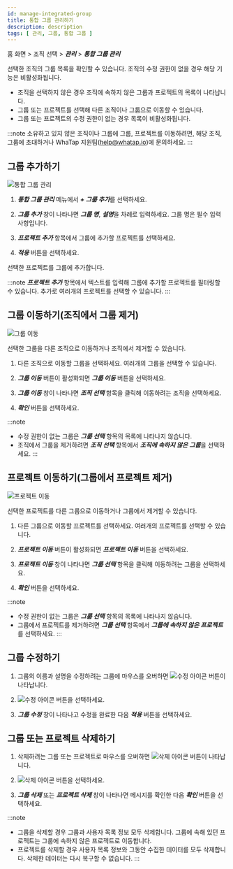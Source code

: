 ```yaml
---
id: manage-integrated-group
title: 통합 그룹 관리하기
description: description
tags: [ 관리, 그룹, 통합 그룹 ]
---
```


홈 화면 > 조직 선택 > ***관리*** > ***통합 그룹 관리***

선택한 조직의 그룹 목록을 확인할 수 있습니다. 조직의 수정 권한이 없을 경우 해당 기능은 비활성화됩니다.

- 조직을 선택하지 않은 경우 조직에 속하지 않은 그룹과 프로젝트의 목록이 나타납니다.
- 그룹 또는 프로젝트를 선택해 다른 조직이나 그룹으로 이동할 수 있습니다.
- 그룹 또는 프로젝트의 수정 권한이 없는 경우 목록이 비활성화됩니다.

:::note
소유하고 있지 않은 조직이나 그룹에 그룹, 프로젝트를 이동하려면, 해당 조직, 그룹에 초대하거나 WhaTap 지원팀(help@whatap.io)에 문의하세요.
:::

## 그룹 추가하기

![통합 그룹 관리](/img/manage-integrated-group.png)

1. ***통합 그룹 관리*** 메뉴에서 ***+ 그룹 추가***를 선택하세요.

1. ***그룹 추가*** 창이 나타나면 ***그룹 명***, ***설명***을 차례로 입력하세요. 그룹 명은 필수 입력 사항입니다.

1. ***프로젝트 추가*** 항목에서 그룹에 추가할 프로젝트를 선택하세요.

1. ***적용*** 버튼을 선택하세요.

선택한 프로젝트를 그룹에 추가합니다.

:::note
***프로젝트 추가*** 항목에서 텍스트를 입력해 그룹에 추가할 프로젝트를 필터링할 수 있습니다. 추가로 여러개의 프로젝트를 선택할 수 있습니다.
:::

## 그룹 이동하기(조직에서 그룹 제거)

![그룹 이동](/img/manage-group-move-group.png)

선택한 그룹을 다른 조직으로 이동하거나 조직에서 제거할 수 있습니다.

1. 다른 조직으로 이동할 그룹을 선택하세요. 여러개의 그룹을 선택할 수 있습니다.

1. ***그룹 이동*** 버튼이 활성화되면 ***그룹 이동*** 버튼을 선택하세요.

1. ***그룹 이동*** 창이 나타나면 ***조직 선택*** 항목을 클릭해 이동하려는 조직을 선택하세요.

1. ***확인*** 버튼을 선택하세요.

:::note
* 수정 권한이 없는 그룹은 ***그룹 선택*** 항목의 목록에 나타나지 않습니다.
* 조직에서 그룹을 제거하려면 ***조직 선택*** 항목에서 ***조직에 속하지 않은 그룹***을 선택하세요.
:::

## 프로젝트 이동하기(그룹에서 프로젝트 제거)

![프로젝트 이동](/img/move-project-from-group.png)

선택한 프로젝트를 다른 그룹으로 이동하거나 그룹에서 제거할 수 있습니다.

1. 다른 그룹으로 이동할 프로젝트를 선택하세요. 여러개의 프로젝트를 선택할 수 있습니다.

1. ***프로젝트 이동*** 버튼이 활성화되면 ***프로젝트 이동*** 버튼을 선택하세요.

1. ***프로젝트 이동*** 창이 나타나면 ***그룹 선택*** 항목을 클릭해 이동하려는 그룹을 선택하세요.

1. ***확인*** 버튼을 선택하세요.

:::note
* 수정 권한이 없는 그룹은 ***그룹 선택*** 항목의 목록에 나타나지 않습니다.
* 그룹에서 프로젝트를 제거하려면 ***그룹 선택*** 항목에서 ***그룹에 속하지 않은 프로젝트***를 선택하세요.
:::

## 그룹 수정하기

1. 그룹의 이름과 설명을 수정하려는 그룹에 마우스를 오버하면 ![수정 아이콘](/img/ico-edit.svg) 버튼이 나타납니다.

1. ![수정 아이콘](/img/ico-edit.svg) 버튼을 선택하세요. 

1. ***그룹 수정*** 창이 나타나고 수정을 완료한 다음 ***적용*** 버튼을 선택하세요.

## 그룹 또는 프로젝트 삭제하기

1. 삭제하려는 그룹 또는 프로젝트로 마우스를 오버하면 ![삭제 아이콘](/img/ico-trash.svg) 버튼이 나타납니다.

1. ![삭제 아이콘](/img/ico-trash.svg) 버튼을 선택하세요.

1. ***그룹 삭제*** 또는 ***프로젝트 삭제*** 창이 나타나면 메시지를 확인한 다음 ***확인*** 버튼을 선택하세요.

:::note
* 그룹을 삭제할 경우 그룹과 사용자 목록 정보 모두 삭제합니다. 그룹에 속해 있던 프로젝트는 그룹에 속하지 않은 프로젝트로 이동합니다.
* 프로젝트를 삭제할 경우 사용자 목록 정보와 그동안 수집한 데이터를 모두 삭제합니다. 삭제한 데이터는 다시 복구할 수 없습니다.
:::
